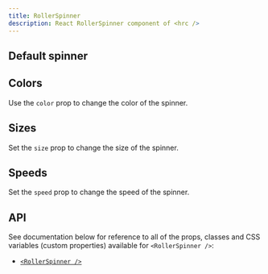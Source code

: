```yaml
---
title: RollerSpinner
description: React RollerSpinner component of <hrc />
---
```



## Default spinner

<Demo layout="row">
  <Demos.RollerSpinnerDefault />
</Demo>

<SourceCode code={defaultCode} title="default.tsx" />

## Colors

Use the `color` prop to change the color of the spinner.

<Demo layout="row">
  <Demos.RollerSpinnerColors />
</Demo>

<SourceCode code={colorsCode} title="colors.tsx" />

## Sizes

Set the `size` prop to change the size of the spinner.

<Demo layout="row">
  <Demos.RollerSpinnerSizes />
</Demo>

<SourceCode code={sizesCode} title="sizes.tsx" />

## Speeds

Set the `speed` prop to change the speed of the spinner.

<Demo layout="row">
  <Demos.RollerSpinnerSpeeds />
</Demo>

<SourceCode code={speedsCode} title="speeds.tsx" />

## API

See documentation below for reference to all of the props, classes and CSS
variables (custom properties) available for `<RollerSpinner />`:

- [`<RollerSpinner />`](/hrc/api/roller-spinner)
